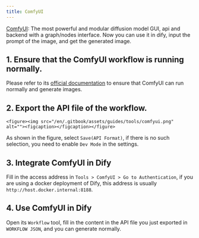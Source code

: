 ```yaml
---
title: ComfyUI
---
```


[ComfyUI](https://www.comfy.org/): The most powerful and modular diffusion model GUI, api and backend with a graph/nodes interface. Now you can use it in dify, input the prompt of the image, and get the generated image.

## 1. Ensure that the ComfyUI workflow is running normally.  
Please refer to its [official documentation](https://docs.comfy.org/get_started/gettingstarted) to ensure that ComfyUI can run normally and generate images.

## 2. Export the API file of the workflow. 
```
<figure><img src="/en/.gitbook/assets/guides/tools/comfyui.png" alt=""><figcaption></figcaption></figure>
```
As shown in the figure, select `Save(API Format)`, if there is no such selection, you need to enable `Dev Mode` in the settings.

## 3. Integrate ComfyUI in Dify  
Fill in the access address in `Tools > ComfyUI > Go to Authentication`, if you are using a docker deployment of Dify, this address is usually `http://host.docker.internal:8188`.

## 4. Use ComfyUI in Dify
Open its `Workflow` tool, fill in the content in the API file you just exported in `WORKFLOW JSON`, and you can generate normally.
